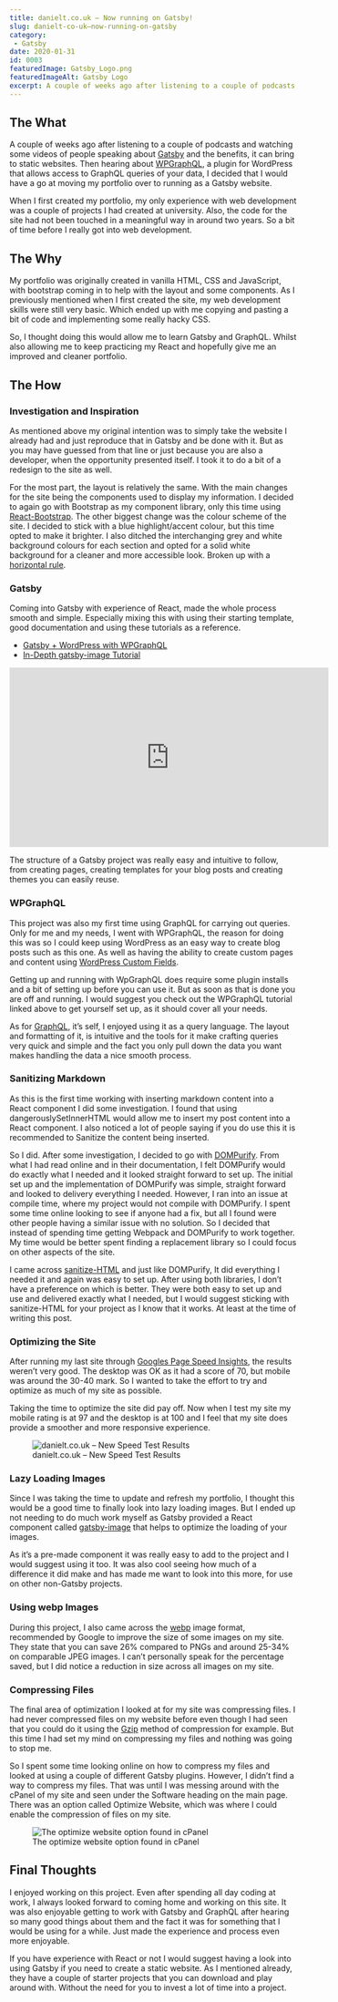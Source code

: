 ```yaml
---
title: danielt.co.uk – Now running on Gatsby!
slug: danielt-co-uk–now-running-on-gatsby
category:
 - Gatsby
date: 2020-01-31
id: 0003
featuredImage: Gatsby_Logo.png
featuredImageAlt: Gatsby Logo
excerpt: A couple of weeks ago after listening to a couple of podcasts and watching some videos of people speaking...
---
```


<h2>The What</h2>

A couple of weeks ago after listening to a couple of podcasts and watching some videos of people speaking about <a href="https://www.gatsbyjs.org/">Gatsby</a> and the benefits, it can bring to static websites. Then hearing about <a href="https://github.com/wp-graphql/wp-graphql">WPGraphQL</a>, a plugin for WordPress that allows access to GraphQL queries of your data, I decided that I would have a go at moving my portfolio over to running as a Gatsby website.

When I first created my portfolio, my only experience with web development was a couple of projects I had created at university. Also, the code for the site had not been touched in a meaningful way in around two years. So a bit of time before I really got into web development.

<h2>The Why</h2>

My portfolio was originally created in vanilla HTML, CSS and JavaScript, with bootstrap coming in to help with the layout and some components. As I previously mentioned when I first created the site, my web development skills were still very basic. Which ended up with me copying and pasting a bit of code and implementing some really hacky CSS.

So, I thought doing this would allow me to learn Gatsby and GraphQL. Whilst also allowing me to keep practicing my React and hopefully give me an improved and cleaner portfolio.

<h2>The How</h2>

<h3>Investigation and Inspiration</h3>

As mentioned above my original intention was to simply take the website I already had and just reproduce that in Gatsby and be done with it. But as you may have guessed from that line or just because you are also a developer, when the opportunity presented itself. I took it to do a bit of a redesign to the site as well.

For the most part, the layout is relatively the same. With the main changes for the site being the components used to display my information. I decided to again go with Bootstrap as my component library, only this time using <a href="https://react-bootstrap.github.io/">React-Bootstrap</a>. The other biggest change was the colour scheme of the site. I decided to stick with a blue highlight/accent colour, but this time opted to make it brighter. I also ditched the interchanging grey and white background colours for each section and opted for a solid white background for a cleaner and more accessible look. Broken up with a <a href="https://developer.mozilla.org/en-US/docs/Web/HTML/Element/hr">horizontal rule</a>.

<h3>Gatsby</h3>

Coming into Gatsby with experience of React, made the whole process smooth and simple. Especially mixing this with using their starting template, good documentation and using these tutorials as a reference.

<ul>
<li><a href="https://www.youtube.com/watch?v=DH7I1xRrbxs&t=3304s">Gatsby + WordPress with WPGraphQL</a></li>
<li><a href="https://www.youtube.com/watch?v=wTQtTjovDa0&t=992s">In-Depth gatsby-image Tutorial</a></li>
</ul>

<iframe width="560" height="315" src="https://www.youtube.com/embed/8t0vNu2fCCM" frameborder="0" allow="accelerometer; autoplay; encrypted-media; gyroscope; picture-in-picture" allowfullscreen></iframe>

The structure of a Gatsby project was really easy and intuitive to follow, from creating pages, creating templates for your blog posts and creating themes you can easily reuse.

<h3>WPGraphQL</h3>

This project was also my first time using GraphQL for carrying out queries. Only for me and my needs, I went with WPGraphQL, the reason for doing this was so I could keep using WordPress as an easy way to create blog posts such as this one. As well as having the ability to create custom pages and content using <a href="https://wordpress.org/support/article/custom-fields/">WordPress Custom Fields</a>.

Getting up and running with WpGraphQL does require some plugin installs and a bit of setting up before you can use it. But as soon as that is done you are off and running. I would suggest you check out the WPGraphQL tutorial linked above to get yourself set up, as it should cover all your needs.

As for <a href="https://graphql.org/">GraphQL</a>, it’s self, I enjoyed using it as a query language. The layout and formatting of it, is intuitive and the tools for it make crafting queries very quick and simple and the fact you only pull down the data you want makes handling the data a nice smooth process.

<h3>Sanitizing Markdown</h3>

As this is the first time working with inserting markdown content into a React component I did some investigation. I found that using dangerouslySetInnerHTML would allow me to insert my post content into a React component. I also noticed a lot of people saying if you do use this it is recommended to Sanitize the content being inserted.

So I did. After some investigation, I decided to go with <a href="https://github.com/cure53/DOMPurify">DOMPurify</a>. From what I had read online and in their documentation, I felt DOMPurify would do exactly what I needed and it looked straight forward to set up. The initial set up and the implementation of DOMPurify was simple, straight forward and looked to delivery everything I needed. However, I ran into an issue at compile time, where my project would not compile with DOMPurify. I spent some time online looking to see if anyone had a fix, but all I found were other people having a similar issue with no solution. So I decided that instead of spending time getting Webpack and DOMPurify to work together. My time would be better spent finding a replacement library so I could focus on other aspects of the site.

I came across <a href="https://github.com/apostrophecms/sanitize-html#readme">sanitize-HTML</a> and just like DOMPurify, It did everything I needed it and again was easy to set up. After using both libraries, I don’t have a preference on which is better. They were both easy to set up and use and delivered exactly what I needed, but I would suggest sticking with sanitize-HTML for your project as I know that it works. At least at the time of writing this post.

<h3>Optimizing the Site</h3>

After running my last site through <a href="https://developers.google.com/speed/pagespeed/insights/">Googles Page Speed Insights</a>, the results weren’t very good. The desktop was OK as it had a score of 70, but mobile was around the 30-40 mark. So I wanted to take the effort to try and optimize as much of my site as possible.

Taking the time to optimize the site did pay off. Now when I test my site my mobile rating is at 97 and the desktop is at 100 and I feel that my site does provide a smoother and more responsive experience.

<figure>
  <img src="GatsbyUpdateSpeedTest-1024x500.png" alt="danielt.co.uk – New Speed Test Results" />
  <figcaption>danielt.co.uk – New Speed Test Results</figcaption>
</figure>

<h3>Lazy Loading Images</h3>

Since I was taking the time to update and refresh my portfolio, I thought this would be a good time to finally look into lazy loading images. But I ended up not needing to do much work myself as Gatsby provided a React component called <a href="https://www.gatsbyjs.org/packages/gatsby-image/">gatsby-image</a> that helps to optimize the loading of your images.

As it’s a pre-made component it was really easy to add to the project and I would suggest using it too. It was also cool seeing how much of a difference it did make and has made me want to look into this more, for use on other non-Gatsby projects.

<h3>Using webp Images</h3>

During this project, I also came across the <a href="https://developers.google.com/speed/webp">webp</a> image format, recommended by Google to improve the size of some images on my site. They state that you can save 26% compared to PNGs and around 25-34% on comparable JPEG images. I can’t personally speak for the percentage saved, but I did notice a reduction in size across all images on my site.

<h3>Compressing Files</h3>

The final area of optimization I looked at for my site was compressing files. I had never compressed files on my website before even though I had seen that you could do it using the <a href="https://varvy.com/pagespeed/enable-compression.html#:~:targetText=Gzip%20is%20a%20method%20of,compression%20is%20a%20standard%20practice.">Gzip</a> method of compression for example. But this time I had set my mind on compressing my files and nothing was going to stop me.

So I spent some time looking online on how to compress my files and looked at using a couple of different Gatsby plugins. However, I didn’t find a way to compress my files. That was until I was messing around with the cPanel of my site and seen under the Software heading on the main page. There was an option called Optimize Website, which was where I could enable the compression of files on my site.

<figure>
  <img src="GatsbyUpdateOptimizeSite-1024x127.png" alt="The optimize website option found in cPanel " />
  <figcaption>The optimize website option found in cPanel </figcaption>
</figure>

<h2>Final Thoughts</h2>

I enjoyed working on this project. Even after spending all day coding at work, I always looked forward to coming home and working on this site. It was also enjoyable getting to work with Gatsby and GraphQL after hearing so many good things about them and the fact it was for something that I would be using for a while. Just made the experience and process even more enjoyable.

If you have experience with React or not I would suggest having a look into using Gatsby if you need to create a static website. As I mentioned already, they have a couple of starter projects that you can download and play around with. Without the need for you to invest a lot of time into a project.
